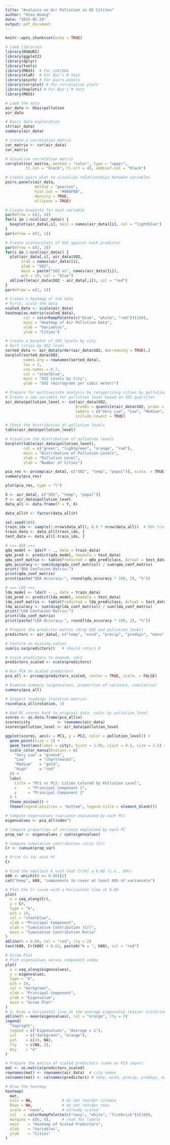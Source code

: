 ```yaml
---
title: "Analysis on Air Pollution in US Citites"
author: "Hieu Hoang"
date: "2025-05-29"
output: pdf_document
---
```


```r
knitr::opts_chunk$set(echo = TRUE)
```

```r

# Load libraries
library(HSAUR2)
library(ggplot2)
library(dplyr)
library(tools)
library(MASS)  # For LDA/QDA
library(klaR)  # For Box's M test
library(psych) # For pairs.panels
library(corrplot) # For correlation plots
library(heplots) # For Box's M test
library(MASS) 
```

```r
# Load the data
air_data <- USairpollution
air_data
```

```r
# Basic data exploration
str(air_data)
summary(air_data)
```

```r
# Create a correlation matrix
cor_matrix <- cor(air_data)
cor_matrix

# Visualize correlation matrix
corrplot(cor_matrix, method = "color", type = "upper", 
         tl.col = "black", tl.srt = 45, addCoef.col = "black")
```

```r
# Create pairs plot to visualize relationships between variables
pairs.panels(air_data, 
             method = "pearson", 
             hist.col = "#00AFBB",
             density = TRUE, 
             ellipses = TRUE)
```

```r
# Create boxplots for each variable
par(mfrow = c(2, 4))
for(i in 1:ncol(air_data)) {
  boxplot(air_data[,i], main = names(air_data)[i], col = "lightblue")
}
par(mfrow = c(1, 1))
```

```r
# Create scatterplots of SO2 against each predictor
par(mfrow = c(2, 3))
for(i in 2:ncol(air_data)) {
  plot(air_data[,i], air_data$SO2, 
       xlab = names(air_data)[i], 
       ylab = "SO2", 
       main = paste("SO2 vs", names(air_data)[i]),
       pch = 19, col = "blue")
  abline(lm(air_data$SO2 ~ air_data[,i]), col = "red")
}
par(mfrow = c(1, 1))
```

```r
# Create a heatmap of the data
# First, scale the data
scaled_data <- scale(air_data)
heatmap(as.matrix(scaled_data), 
        col = colorRampPalette(c("blue", "white", "red"))(100),
        main = "Heatmap of Air Pollution Data",
        xlab = "Variables", 
        ylab = "Cities")
```

```r
# Create a barplot of SO2 levels by city
# Sort cities by SO2 level
sorted_data <- air_data[order(air_data$SO2, decreasing = TRUE),]
barplot(sorted_data$SO2, 
        names.arg = rownames(sorted_data),
        las = 2, 
        cex.names = 0.7,
        col = "steelblue",
        main = "SO2 Levels by City",
        ylab = "SO2 (micrograms per cubic meter)")
```

```r
# Prepare for multivariate analysis by categorizing cities by pollution level
# Create a new variable for pollution level based on SO2 quartiles
air_data$pollution_level <- cut(air_data$SO2, 
                               breaks = quantile(air_data$SO2, probs = c(0, 0.25, 0.5, 0.75, 1)),
                               labels = c("Very Low", "Low", "Medium", "High"),
                               include.lowest = TRUE)

# Check the distribution of pollution levels
table(air_data$pollution_level)

# Visualize the distribution of pollution levels
barplot(table(air_data$pollution_level), 
        col = c("green", "lightgreen", "orange", "red"),
        main = "Distribution of Pollution Levels",
        xlab = "Pollution Level",
        ylab = "Number of Cities")
```

```r
pca_res <- prcomp(air_data[, c("SO2", "temp", "popul")], scale. = TRUE)
summary(pca_res)
```

```r
plot(pca_res, type = "l")
```

```r
X <- air_data[, c("SO2", "temp", "popul")]
Y <- air_data$pollution_level
data_all <- data.frame(Y = Y, X)

data_all$Y <- factor(data_all$Y)

set.seed(100)
train_idx <- sample(1:nrow(data_all), 0.8 * nrow(data_all))  # 80% train
train_data <- data_all[train_idx, ]
test_data <- data_all[-train_idx, ]

# === QDA ===
qda_model <- qda(Y ~ ., data = train_data)
qda_pred <- predict(qda_model, newdata = test_data)
qda_conf_matrix <- table(Predicted = qda_pred$class, Actual = test_data$Y)
qda_accuracy <- sum(diag(qda_conf_matrix)) / sum(qda_conf_matrix)
print("QDA Confusion Matrix:")
print(qda_conf_matrix)
print(paste("QDA Accuracy:", round(qda_accuracy * 100, 2), "%"))

# === LDA ===
lda_model <- lda(Y ~ ., data = train_data)
lda_pred <- predict(lda_model, newdata = test_data)
lda_conf_matrix <- table(Predicted = lda_pred$class, Actual = test_data$Y)
lda_accuracy <- sum(diag(lda_conf_matrix)) / sum(lda_conf_matrix)
print("LDA Confusion Matrix:")
print(lda_conf_matrix)
print(paste("LDA Accuracy:", round(lda_accuracy * 100, 2), "%"))

```

```r
# Prepare the predictor matrix (drop SO2 and pollution_level)
predictors <- air_data[, c("temp", "wind", "precip", "predays", "manu", "popul")]

# Confirm no missing values
sum(is.na(predictors))   # should return 0

# Scale predictors to mean=0, sd=1
predictors_scaled <- scale(predictors)

# Run PCA on scaled predictors
pca_all <- prcomp(predictors_scaled, center = TRUE, scale. = FALSE)

# Examine summary (eigenvalues, proportion of variance, cumulative)
summary(pca_all)

```


```r
# Inspect loadings (rotation matrix)
round(pca_all$rotation, 3)
```

```r
# Add PC scores back to original data, color by pollution_level
scores <- as.data.frame(pca_all$x)
scores$city            <- rownames(air_data)
scores$pollution_level <- air_data$pollution_level

ggplot(scores, aes(x = PC1, y = PC2, color = pollution_level)) +
  geom_point(size = 2) +
  geom_text(aes(label = city), hjust = 1.05, vjust = 0.5, size = 2.5) +
  scale_color_manual(values = c(
    "Very Low" = "green4",
    "Low"      = "chartreuse3",
    "Medium"   = "gold",
    "High"     = "red"
  )) +
  labs(
    title = "PC1 vs PC2: Cities Colored by Pollution Level",
    x     = "Principal Component 1",
    y     = "Principal Component 2"
  ) +
  theme_minimal() +
  theme(legend.position = "bottom", legend.title = element_blank())
```





```r

# Compute eigenvalues (variance explained by each PC)
eigenvalues <- pca_all$sdev^2

# Compute proportion of variance explained by each PC
prop_var <- eigenvalues / sum(eigenvalues)

# Compute cumulative contribution ratio (Cr)
Cr <- cumsum(prop_var)

# Print Cr for each PC
Cr

# Find the smallest k such that Cr[k] ≥ 0.80 (i.e., 80%)
k80 <- which(Cr >= 0.80)[1]
cat("Keep", k80, "components to cover at least 80% of variance\n")


```



```r
# Plot the Cr curve with a horizontal line at 0.80
plot(
  x = seq_along(Cr),
  y = Cr,
  type = "b",
  pch = 19,
  col = "steelblue",
  xlab = "Principal Component",
  ylab = "Cumulative Contribution (Cr)",
  main = "Cumulative Contribution Ratio"
)
abline(h = 0.80, col = "red", lty = 2)
text(k80, Cr[k80] + 0.03, paste0("k = ", k80), col = "red")
```

```r
# Scree Plot
# Plot eigenvalues versus component index
plot(
  x = seq_along(eigenvalues),
  y = eigenvalues,
  type = "b",
  pch = 19,
  col = "darkgreen",
  xlab = "Principal Component",
  ylab = "Eigenvalue",
  main = "Scree Plot"
)
# 2. Draw a horizontal line at the average eigenvalue (Kaiser criterion)
abline(h = mean(eigenvalues), col = "orange", lty = 2)
legend(
  "topright",
  legend = c("Eigenvalues", "Average = 1"),
  col    = c("darkgreen", "orange"),
  pch    = c(19, NA),
  lty    = c(NA, 2),
  bty    = "n"
)
```
```r
# Prepare the matrix of scaled predictors (same as PCA input)
mat <- as.matrix(predictors_scaled)
rownames(mat) <- rownames(air_data)  # city names
colnames(mat) <- colnames(predictors) # temp, wind, precip, predays, manu, popul

# Draw the heatmap
heatmap(
  mat,
  Colv = NA,             # do not reorder columns
  Rowv = NA,             # do not reorder rows
  scale = "none",        # already scaled
  col   = colorRampPalette(c("navy", "white", "firebrick"))(100),
  margins = c(6, 8),     # room for labels
  main    = "Heatmap of Scaled Predictors",
  xlab    = "Variables",
  ylab    = "Cities"
)
```

